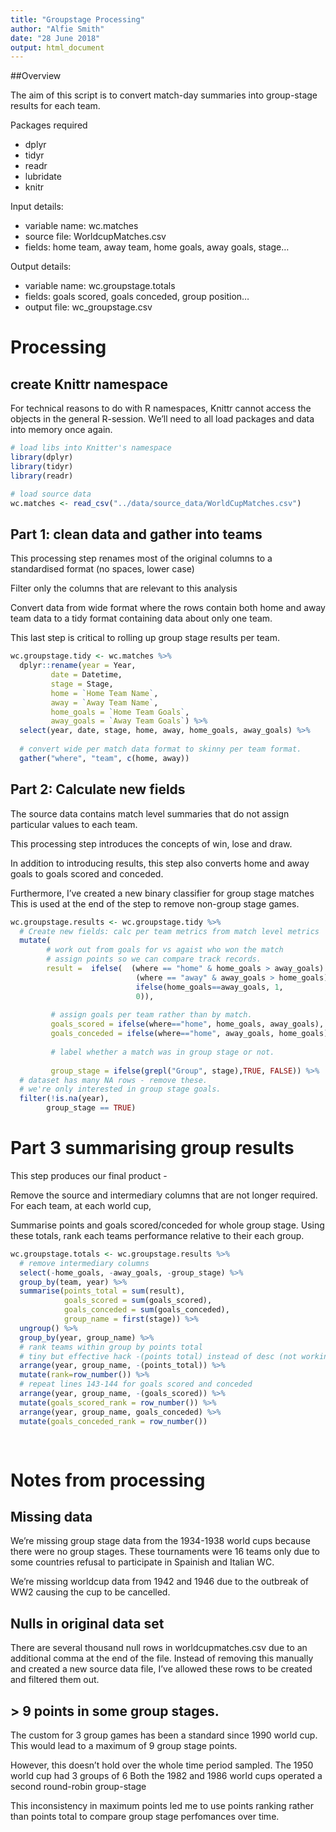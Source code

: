 ```yaml
---
title: "Groupstage Processing"
author: "Alfie Smith"
date: "28 June 2018"
output: html_document
---
```


##Overview 

The aim of this script is to convert match-day summaries 
into group-stage results for each team. 

Packages required

* dplyr
* tidyr
* readr
* lubridate
* knitr

Input details: 

* variable name: wc.matches 
* source file: WorldcupMatches.csv 
* fields: home team, away team, home goals, away goals, stage...

Output details:

* variable name: wc.groupstage.totals  
* fields: goals scored, goals conceded, group position...
* output file: wc_groupstage.csv

# Processing

## create Knittr namespace 
For technical reasons to do with R namespaces,
Knittr cannot access the objects in the general R-session. 
We'll need to all load packages and data into memory once again.

```r
# load libs into Knitter's namespace
library(dplyr)
library(tidyr)
library(readr)

# load source data
wc.matches <- read_csv("../data/source_data/WorldCupMatches.csv")

```

## Part 1: clean data and gather into teams 

This processing step renames most of the original columns
to a standardised format (no spaces, lower case)

Filter only the columns that are relevant to this analysis

Convert data from wide format where the rows contain 
both home and away team data to a tidy format 
containing data about only one team.

This last step is critical to rolling up group
stage results per team. 

```r

wc.groupstage.tidy <- wc.matches %>%
  dplyr::rename(year = Year,
         date = Datetime,
         stage = Stage, 
         home = `Home Team Name`,
         away = `Away Team Name`,
         home_goals = `Home Team Goals`,
         away_goals = `Away Team Goals`) %>%
  select(year, date, stage, home, away, home_goals, away_goals) %>%
  
  # convert wide per match data format to skinny per team format. 
  gather("where", "team", c(home, away)) 
```

## Part 2: Calculate new fields 

The source data contains match level summaries that do not 
assign particular values to each team. 

This processing step introduces the concepts of win, lose and draw.

In addition to introducing results, this step
also converts home and away goals to goals scored and conceded. 

Furthermore, I've created a new binary classifier for group stage matches
This is used at the end of the step to remove non-group stage games. 


```r
wc.groupstage.results <- wc.groupstage.tidy %>% 
  # Create new fields: calc per team metrics from match level metrics
  mutate(
        # work out from goals for vs agaist who won the match
        # assign points so we can compare track records. 
        result =  ifelse(  (where == "home" & home_goals > away_goals)|
                            (where == "away" & away_goals > home_goals), 3,
                            ifelse(home_goals==away_goals, 1,
                            0)),
         
         # assign goals per team rather than by match. 
         goals_scored = ifelse(where=="home", home_goals, away_goals),
         goals_conceded = ifelse(where=="home", away_goals, home_goals),
         
         # label whether a match was in group stage or not.
         
         group_stage = ifelse(grepl("Group", stage),TRUE, FALSE)) %>%
  # dataset has many NA rows - remove these. 
  # we're only interested in group stage goals. 
  filter(!is.na(year), 
        group_stage == TRUE) 
```

# Part 3 summarising group results 

This step produces our final product - 

Remove the source and intermediary columns that are not longer required. 
For each team, at each world cup, 

Summarise points and goals scored/conceded for whole group stage. 
Using these totals, rank each teams performance relative to their each group. 

```r

wc.groupstage.totals <- wc.groupstage.results %>%
  # remove intermediary columns 
  select(-home_goals, -away_goals, -group_stage) %>%
  group_by(team, year) %>%
  summarise(points_total = sum(result),
            goals_scored = sum(goals_scored),
            goals_conceded = sum(goals_conceded),
            group_name = first(stage)) %>%
  ungroup() %>%
  group_by(year, group_name) %>%
  # rank teams within group by points total
  # tiny but effective hack -(points total) instead of desc (not working)
  arrange(year, group_name, -(points_total)) %>%
  mutate(rank=row_number()) %>%
  # repeat lines 143-144 for goals scored and conceded
  arrange(year, group_name, -(goals_scored)) %>%
  mutate(goals_scored_rank = row_number()) %>%
  arrange(year, group_name, goals_conceded) %>%
  mutate(goals_conceded_rank = row_number()) 
  
  
```

# Notes from processing 

## Missing data  
We're missing group stage data from the 1934-1938 world cups 
because there were no group stages. These tournaments were 16 teams
only due to some countries refusal to participate in Spainish and Italian WC.

We're missing worldcup data from 1942 and 1946 due to the outbreak
of WW2 causing the cup to be cancelled. 

## Nulls in original data set

There are several thousand null rows in worldcupmatches.csv 
due to an additional comma at the end of the file. 
Instead of removing this manually and created a new source data 
file, I've allowed these rows to be created and filtered them out. 

## > 9 points in some group stages.

The custom for 3 group games has been a standard since 1990 world cup. 
This would lead to a maximum of 9 group stage points.

However, this doesn't hold over the whole time period sampled. 
The 1950 world cup had 3 groups of 6 
Both the 1982 and 1986 world cups operated a second round-robin group-stage 

This inconsistency in maximum points led me to use points ranking 
rather than points total to compare group stage perfomances over time. 




